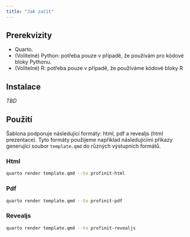 ```yaml
---
title: "Jak začít"
---
```


## Prerekvizity

- Quarto.
- (Volitelné) Python: potřeba pouze v případě, že používám pro kódové bloky Pythonu.
- (Volitelné) R: potřeba pouze v případě, že používáme kódové bloky R

## Instalace

*TBD*

## Použití

Šablona podporuje následující formáty: html, pdf a revealjs (html prezentace).
Tyto formáty použijeme například následujícími příkazy generující soubor `template.qmd` do různých výstupních formátů.

### Html

```bash
quarto render template.qmd --to profinit-html
```

### Pdf

```bash
quarto render template.qmd --to profinit-pdf
```

### Revealjs

```bash
quarto render template.qmd --to profinit-revealjs
```
